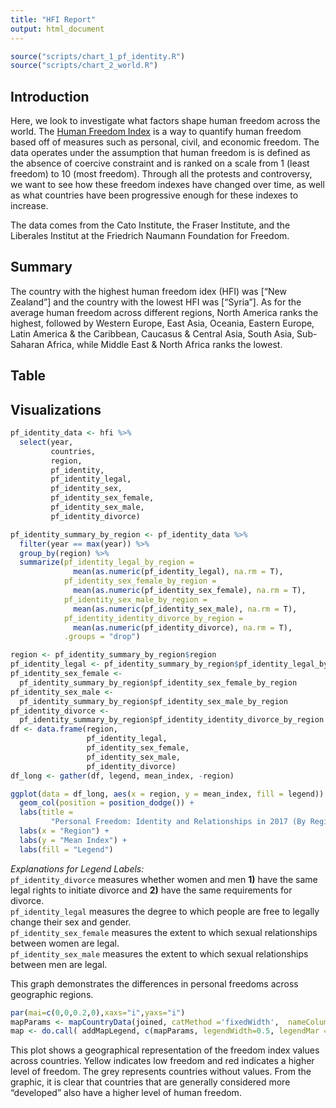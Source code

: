 ```yaml
---
title: "HFI Report"
output: html_document
---
```


```r
source("scripts/chart_1_pf_identity.R")
source("scripts/chart_2_world.R")
```

## Introduction
Here, we look to investigate what factors shape human freedom across the world. The [Human Freedom Index](https://www.kaggle.com/gsutters/the-human-freedom-index) is a way to quantify human freedom based off of measures such as personal, civil, and economic freedom. The data operates under the assumption that human freedom is is defined as the absence of coercive constraint and is ranked on a scale from 1 (least freedom) to 10 (most freedom). Through all the protests and controversy, we want to see how these freedom indexes have changed over time, as well as what countries have been progressive enough for these indexes to increase.

The data comes from the Cato Institute, the Fraser Institute, and the Liberales Institut at the Friedrich Naumann Foundation for Freedom.

## Summary
The country with the highest human freedom idex (HFI) was ["New Zealand"] and the country with the lowest HFI was ["Syria"]. As for the average human freedom across different regions, North America ranks the highest, followed by Western Europe, East Asia, Oceania, 
Eastern Europe, Latin America & the Caribbean, Caucasus & Central Asia, South Asia, Sub-Saharan Africa, while Middle East & North Africa ranks the lowest. 

## Table 

## Visualizations

```r
pf_identity_data <- hfi %>%
  select(year,
         countries,
         region,
         pf_identity,
         pf_identity_legal,
         pf_identity_sex,
         pf_identity_sex_female,
         pf_identity_sex_male,
         pf_identity_divorce)

pf_identity_summary_by_region <- pf_identity_data %>%
  filter(year == max(year)) %>%
  group_by(region) %>%
  summarize(pf_identity_legal_by_region =
              mean(as.numeric(pf_identity_legal), na.rm = T),
            pf_identity_sex_female_by_region =
              mean(as.numeric(pf_identity_sex_female), na.rm = T),
            pf_identity_sex_male_by_region =
              mean(as.numeric(pf_identity_sex_male), na.rm = T),
            pf_identity_identity_divorce_by_region =
              mean(as.numeric(pf_identity_divorce), na.rm = T),
            .groups = "drop")

region <- pf_identity_summary_by_region$region
pf_identity_legal <- pf_identity_summary_by_region$pf_identity_legal_by_region
pf_identity_sex_female <-
  pf_identity_summary_by_region$pf_identity_sex_female_by_region
pf_identity_sex_male <-
  pf_identity_summary_by_region$pf_identity_sex_male_by_region
pf_identity_divorce <-
  pf_identity_summary_by_region$pf_identity_identity_divorce_by_region
df <- data.frame(region,
                 pf_identity_legal,
                 pf_identity_sex_female,
                 pf_identity_sex_male,
                 pf_identity_divorce)
df_long <- gather(df, legend, mean_index, -region)

ggplot(data = df_long, aes(x = region, y = mean_index, fill = legend)) +
  geom_col(position = position_dodge()) +
  labs(title =
         "Personal Freedom: Identity and Relationships in 2017 (By Region)") +
  labs(x = "Region") +
  labs(y = "Mean Index") +
  labs(fill = "Legend")
```

_Explanations for Legend Labels:_ <br>
`pf_identity_divorce` measures whether women and men **1)** have the same legal
rights to initiate divorce and **2)** have the same requirements for divorce.
<br>
`pf_identity_legal` measures the degree to which people are free to legally
change their sex and gender.
<br>
`pf_identity_sex_female` measures the extent to which sexual relationships
between women are legal.
<br>
`pf_identity_sex_male` measures the extent to which sexual relationships
between men are legal.

This graph demonstrates the differences in personal freedoms across geographic regions. 


```r
par(mai=c(0,0,0.2,0),xaxs="i",yaxs="i")
mapParams <- mapCountryData(joined, catMethod ='fixedWidth',  nameColumnToPlot="hf_score", missingCountryCol = 'grey', addLegend = FALSE, mapTitle='Freedom Index by Country - 2017')
map <- do.call( addMapLegend, c(mapParams, legendWidth=0.5, legendMar = 2))
```

This plot shows a geographical representation of the freedom index values across countries. Yellow indicates low freedom and red indicates a higher level of freedom. The grey represents countries without values. From the graphic, it is clear that countries that are generally considered more "developed" also have a higher level of human freedom. 

```r
```
